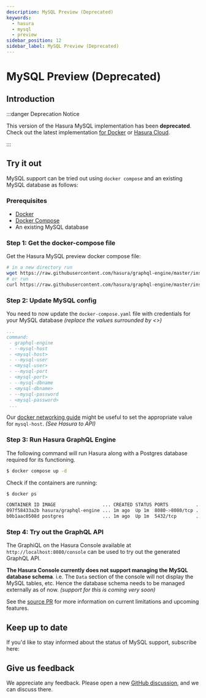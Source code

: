 ```yaml
---
description: MySQL Preview (Deprecated)
keywords:
  - hasura
  - mysql
  - preview
sidebar_position: 12
sidebar_label: MySQL Preview (Deprecated)
---
```



# MySQL Preview (Deprecated)

## Introduction

:::danger Deprecation Notice

This version of the Hasura MySQL implementation has been **deprecated**. Check out the latest implementation
[for Docker](/databases/mysql/docker.mdx) or [Hasura Cloud](/databases/mysql/cloud.mdx).

:::


## Try it out

MySQL support can be tried out using `docker compose` and an existing MySQL database as follows:

### Prerequisites

- [Docker](https://docs.docker.com/install/)
- [Docker Compose](https://docs.docker.com/compose/install/)
- An existing MySQL database

### Step 1: Get the docker-compose file

Get the Hasura MySQL preview docker compose file:

```bash
# in a new directory run
wget https://raw.githubusercontent.com/hasura/graphql-engine/master/install-manifests/docker-compose-mysql-preview/docker-compose.yaml
# or run
curl https://raw.githubusercontent.com/hasura/graphql-engine/master/install-manifests/docker-compose-mysql-preview/docker-compose.yaml -o docker-compose.yaml
```

### Step 2: Update MySQL config

You need to now update the `docker-compose.yaml` file with credentials for your MySQL database _(replace the values
surrounded by \<\>)_

```yaml
...
command:
 - graphql-engine
 - --mysql-host
 - <mysql-host>
 - --mysql-user
 - <mysql-user>
 - --mysql-port
 - <mysql-port>
 - --mysql-dbname
 - <mysql-dbname>
 - --mysql-password
 - <mysql-password>
 ...
```

Our [docker networking guide](/deployment/deployment-guides/docker.mdx#docker-networking) might be useful to set the
appropriate value for `mysql-host`. _(See Hasura to API)_

### Step 3: Run Hasura GraphQL Engine

The following command will run Hasura along with a Postgres database required for its functioning.

```bash
$ docker compose up -d
```

Check if the containers are running:

```bash
$ docker ps

CONTAINER ID IMAGE                 ... CREATED STATUS PORTS          ...
097f58433a2b hasura/graphql-engine ... 1m ago  Up 1m  8080->8080/tcp ...
b0b1aac0508d postgres              ... 1m ago  Up 1m  5432/tcp       ...
```

### Step 4: Try out the GraphQL API

The GraphiQL on the Hasura Console available at `http://localhost:8080/console` can be used to try out the generated
GraphQL API.

**The Hasura Console currently does not support managing the MySQL database schema**. i.e. The `Data` section of the
console will not display the MySQL tables, etc. Hence the database schema needs to be managed externally as of now.
_(support for this is coming very soon)_

See the [source PR](https://github.com/hasura/graphql-engine/pull/5655) for more information on current limitations and
upcoming features.

## Keep up to date

If you'd like to stay informed about the status of MySQL support, subscribe here:

<Paperform formId="hf-my-sql-preview-status" />

## Give us feedback

We appreciate any feedback. Please open a new [GitHub discussion](https://github.com/hasura/graphql-engine/discussions),
and we can discuss there.
